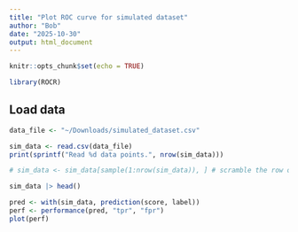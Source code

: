```yaml
---
title: "Plot ROC curve for simulated dataset"
author: "Bob"
date: "2025-10-30"
output: html_document
---
```


```r
knitr::opts_chunk$set(echo = TRUE)
```

```r
library(ROCR)
```

## Load data

```r
data_file <- "~/Downloads/simulated_dataset.csv"

sim_data <- read.csv(data_file)
print(sprintf("Read %d data points.", nrow(sim_data)))

# sim_data <- sim_data[sample(1:nrow(sim_data)), ] # scramble the row order

sim_data |> head()

pred <- with(sim_data, prediction(score, label))
perf <- performance(pred, "tpr", "fpr")
plot(perf)
```

